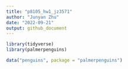 ```yaml
---
title: "p8105_hw1_jz3571"
author: "Junyan Zhu"
date: "2022-09-21"
output: github_document
---
```

```r
library(tidyverse)
library(palmerpenguins)
```

```r
data("penguins", package = "palmerpenguins")
```

